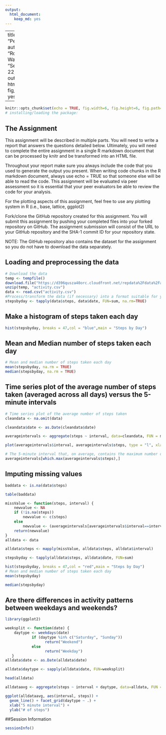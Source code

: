 ---
output: 
  html_document: 
    keep_md: yes
---
---
title: "Peer_Review"
author: "Rodney Waiters"
date: "September 22, 2016"
output:
  html_document
  fig_caption: yes
  
 ---

```{r setup, include=FALSE}
knitr::opts_chunk$set(echo = TRUE, fig.width=6, fig.height=6, fig.path= "figure/")
# installing/loading the package:

```
## The Assignment
This assignment will be described in multiple parts. You will need to write a report that answers the questions detailed below. Ultimately, you will need to complete the entire assignment in a single R markdown document that can be processed by knitr and be transformed into an HTML file.

Throughout your report make sure you always include the code that you used to generate the output you present. When writing code chunks in the R markdown document, always use echo = TRUE so that someone else will be able to read the code. This assignment will be evaluated via peer assessment so it is essential that your peer evaluators be able to review the code for your analysis.

For the plotting aspects of this assignment, feel free to use any plotting system in R (i.e., base, lattice, ggplot2)

Fork/clone the GitHub repository created for this assignment. You will submit this assignment by pushing your completed files into your forked repository on GitHub. The assignment submission will consist of the URL to your GitHub repository and the SHA-1 commit ID for your repository state.

NOTE: The GitHub repository also contains the dataset for the assignment so you do not have to download the data separately.

## Loading and preprocessing the data

```{r}
# Download the data
temp <- tempfile()
download.file("https://d396qusza40orc.cloudfront.net/repdata%2Fdata%2Factivity.zip", destfile = temp )
unzip(temp, "activity.csv")
data <- read.csv("activity.csv")
#Process/transform the data (if necessary) into a format suitable for your analysis
stepsbyday <- tapply(data$steps, data$date, FUN=sum, na.rm=TRUE)
```

## Make a histogram of steps taken each day

```{r}
hist(stepsbyday, breaks = 47,col = "blue",main = "Steps by Day")
```

## Mean and Median number of steps taken each day

```{r}
# Mean and median number of steps taken each day
mean(stepsbyday, na.rm = TRUE)
median(stepsbyday, na.rm = TRUE)
```

## Time series plot of the average number of steps taken (averaged across all days) versus the 5-minute intervals

```{r}
# Time series plot of the average number of steps taken
cleandata <- na.omit(data)

cleandata$date <- as.Date(cleandata$date)

averageintervals <- aggregate(steps ~ interval, data=cleandata, FUN = mean)

plot(averageintervals$interval, averageintervals$steps, type = "l", xlab = "5-minute interval", ylab = "average number of steps taken")

# The 5-minute interval that, on average, contains the maximum number of steps
averageintervals[which.max(averageintervals$steps),]
```

## Imputing missing values

```{r baddata}
baddata <- is.na(data$steps)

table(baddata)

missValue <- function(steps, interval) {
    newvalue <- NA
    if (!is.na(steps))
        newvalue <- c(steps)
    else
        newvalue <- (averageintervals[averageintervals$interval==interval, "steps"])
    return(newvalue)
}
alldata <- data

alldata$steps <- mapply(missValue, alldata$steps, alldata$interval)

stepsbyday <- tapply(alldata$steps, alldata$date, FUN=sum)

hist(stepsbyday, breaks = 47,col = "red",main = "Steps by Day")
# Mean and median number of steps taken each day
mean(stepsbyday)

median(stepsbyday)
```

## Are there differences in activity patterns between weekdays and weekends?

```{r weekends}
library(ggplot2)

weeksplit <- function(date) {
    daytype <- weekdays(date)
            if (daytype %in% c("Saturday", "Sunday"))
                  return("Weekend")
            else 
                  return("Weekday")
   }
alldata$date <- as.Date(alldata$date)

alldata$daytype <- sapply(alldata$date, FUN=weeksplit)

head(alldata)

alldataavg <- aggregate(steps ~ interval + daytype, data=alldata, FUN =mean)

ggplot(alldataavg, aes(interval, steps)) + 
  geom_line() + facet_grid(daytype ~ .) +
  xlab("5 minute interval") +
  ylab("# of steps")
```

##Session Information

```{r sessionInfo, include=TRUE, echo=TRUE, results='markup'}
sessionInfo()
```
